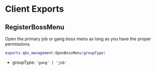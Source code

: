 
# Client Exports

## RegisterBossMenu

Open the primary job or gang boss menu as long as you have the proper permissions.

```lua
exports.qbx_management:OpenBossMenu(groupType)
```

- groupType: `'gang' | 'job'`
